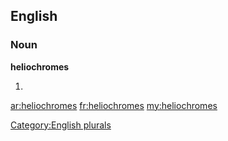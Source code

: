 ==English==

===Noun===
'''heliochromes'''

# {{plural of|[[heliochrome]]}}

[[Category:English plurals]]

[[ar:heliochromes]]
[[fr:heliochromes]]
[[my:heliochromes]]